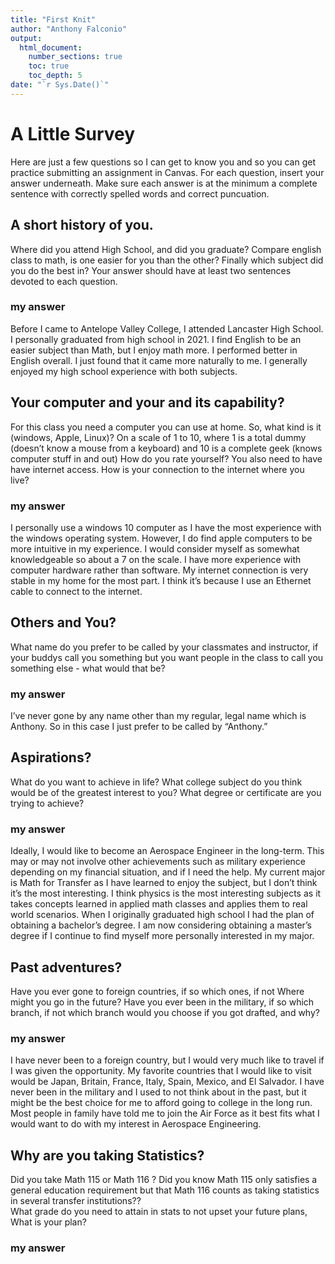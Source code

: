 ```yaml
---
title: "First Knit"
author: "Anthony Falconio"
output: 
  html_document:
    number_sections: true
    toc: true
    toc_depth: 5
date: "`r Sys.Date()`"   
---
```



# A Little Survey

Here are just a few questions so I can get to know you and so you can get practice submitting an assignment in Canvas.  For each question, insert your answer underneath. Make sure each answer is at the minimum a complete sentence with correctly spelled words and correct puncuation. 

## A short history of you.  
Where did you attend High School, and did you graduate? Compare english class to math, is one easier for you than the other? Finally which subject did you do the best in? Your answer should have at least two sentences devoted to each question.  
  
### my answer     
  Before I came to Antelope Valley College, I attended Lancaster High School. I personally graduated from high school in 2021. I find English to be an easier subject than Math, but I enjoy math more. I performed better in English overall. I just found that it came more naturally to me. I generally enjoyed my high school experience with both subjects.

     


## Your computer and your and its capability?  
 For this class  you need a computer you can use at home.  So, what kind is it (windows, Apple, Linux)?  On a scale of 1 to 10, where 1 is a total dummy (doesn't know a mouse from a keyboard) and 10 is a complete geek (knows computer stuff in and out) How do you rate yourself?  You also need to have have internet access. How is your connection to the internet where you live?

### my answer   
  I personally use a windows 10 computer as I have the most experience with the windows operating system. However, I do find apple computers to be more intuitive in my experience. I would consider myself as somewhat knowledgeable so about a 7 on the scale. I have more experience with computer hardware rather than software. My internet connection is very stable in my home for the most part. I think it's because I use an Ethernet cable to connect to the internet.
   

## Others and You?   
What name do you prefer to be called by your classmates and instructor, if your buddys call you something but you want people in the class to call you something else - what would that be? 

### my answer     
I've never gone by any name other than my regular, legal name which is Anthony. So in this case I just prefer to be called by "Anthony."   
   
 




## Aspirations?   
What do you want to achieve in life?  What college subject do you think would be of the greatest interest to you? What degree or certificate are you trying to achieve?

### my answer     
  
   Ideally, I would like to become an Aerospace Engineer in the long-term. This may or may not involve other achievements such as military experience depending on my financial situation, and if I need the help. My current major is Math for Transfer as I have learned to enjoy the subject, but I don't think it's the most interesting. I think physics is the most interesting subjects as it takes concepts learned in applied math classes and applies them to real world scenarios. When I originally graduated high school I had the plan of obtaining a bachelor's degree. I am now considering obtaining a master's degree if I continue to find myself more personally interested in my major.
 




## Past adventures?  
Have you ever gone to foreign countries, if so which ones, if not Where might you go in the future?  Have you ever been in the military, if so which branch, if not which branch would you choose if you got drafted, and why?

### my answer     
  I have never been to a foreign country, but I would very much like to travel if I was given the opportunity. My favorite countries that I would like to visit would be Japan, Britain, France, Italy, Spain, Mexico, and El Salvador. I have never been in the military and I used to not think about in the past, but it might be the best choice for me to afford going to college in the long run. Most people in family have told me to join the Air Force as it best fits what I would want to do with my interest in Aerospace Engineering.
   
  




## Why are you taking Statistics?  
Did you take Math 115 or Math 116 ?  Did you know Math 115 only satisfies a general education requirement but that Math 116 counts as taking statistics in several transfer institutions??  
What grade do you need to attain in stats to not upset your future plans, What is your plan?  
 

### my answer     
  
   
 






  





